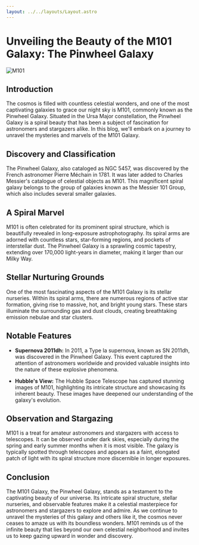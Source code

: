 ```yaml
---
layout: ../../layouts/Layout.astro
---
```

# Unveiling the Beauty of the M101 Galaxy: The Pinwheel Galaxy

![M101](/images/M101.png)
## Introduction

The cosmos is filled with countless celestial wonders, and one of the most captivating galaxies to grace our night sky is M101, commonly known as the Pinwheel Galaxy. Situated in the Ursa Major constellation, the Pinwheel Galaxy is a spiral beauty that has been a subject of fascination for astronomers and stargazers alike. In this blog, we'll embark on a journey to unravel the mysteries and marvels of the M101 Galaxy.

## Discovery and Classification

The Pinwheel Galaxy, also cataloged as NGC 5457, was discovered by the French astronomer Pierre Méchain in 1781. It was later added to Charles Messier's catalogue of celestial objects as M101. This magnificent spiral galaxy belongs to the group of galaxies known as the Messier 101 Group, which also includes several smaller galaxies.

## A Spiral Marvel

M101 is often celebrated for its prominent spiral structure, which is beautifully revealed in long-exposure astrophotography. Its spiral arms are adorned with countless stars, star-forming regions, and pockets of interstellar dust. The Pinwheel Galaxy is a sprawling cosmic tapestry, extending over 170,000 light-years in diameter, making it larger than our Milky Way.

## Stellar Nurturing Grounds

One of the most fascinating aspects of the M101 Galaxy is its stellar nurseries. Within its spiral arms, there are numerous regions of active star formation, giving rise to massive, hot, and bright young stars. These stars illuminate the surrounding gas and dust clouds, creating breathtaking emission nebulae and star clusters.

## Notable Features

- **Supernova 2011dh:** In 2011, a Type Ia supernova, known as SN 2011dh, was discovered in the Pinwheel Galaxy. This event captured the attention of astronomers worldwide and provided valuable insights into the nature of these explosive phenomena.

- **Hubble's View:** The Hubble Space Telescope has captured stunning images of M101, highlighting its intricate structure and showcasing its inherent beauty. These images have deepened our understanding of the galaxy's evolution.

## Observation and Stargazing

M101 is a treat for amateur astronomers and stargazers with access to telescopes. It can be observed under dark skies, especially during the spring and early summer months when it is most visible. The galaxy is typically spotted through telescopes and appears as a faint, elongated patch of light with its spiral structure more discernible in longer exposures.

## Conclusion

The M101 Galaxy, the Pinwheel Galaxy, stands as a testament to the captivating beauty of our universe. Its intricate spiral structure, stellar nurseries, and observable features make it a celestial masterpiece for astronomers and stargazers to explore and admire. As we continue to unravel the mysteries of this galaxy and others like it, the cosmos never ceases to amaze us with its boundless wonders. M101 reminds us of the infinite beauty that lies beyond our own celestial neighborhood and invites us to keep gazing upward in wonder and discovery.
